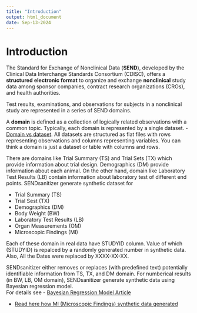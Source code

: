 ```yaml
---
title: "Introduction"
output: html_document
date: Sep-13-2024
---
```


# Introduction  
The Standard for Exchange of Nonclinical Data (__SEND__), developed by the Clinical
Data Interchange Standards Consortium (CDISC), offers a __structured__ __electronic__
__format__  to organize and exchange __nonclinical__ study data among sponsor companies,
contract research organizations (CROs), and health authorities.

Test results, examinations, and observations for subjects in a nonclinical study
are represented in a series of SEND domains. 

A __domain__ is defined as a collection of logically related observations with a
common topic.  Typically, each domain is represented by a single dataset. 
- [Domain vs
dataset](https://www.cdisc.org/kb/articles/domain-vs-dataset-whats-difference).
All datasets are structured as flat files with rows representing observations
and columns representing variables.
You can think a domain is just a dataset or table with columns and rows.

There are domains like Trial Summary (TS) and Trial Sets (TX) which provide 
information about trial design. Demographics (DM) provide information about
each animal. On the other hand, domain like Laboratory Test Results (LB) contain
information about laboratory test of different end points.
SENDsanitizer generate synthetic dataset for 

- Trial Summary (TS)
- Trial Sest (TX)
- Demographics (DM)
- Body Weight (BW)
- Laboratory Test Results (LB)
- Organ Measurements (OM)
- Microscopic Findings (MI)


Each of these domain in real data have STUDYID column. 
Value of which (STUDYID) is repalced by a randomly generated number in synthetic data.
Also, All the Dates were replaced by XXXX-XX-XX.

SENDsanitizer either removes or replaces (with predefined text) potentially
identifiable information from  TS, TX, and DM domain. 
For numberical results (in BW, LB, OM domain), SENDsanitizer generate synthetic
data using Bayesian regression model.   
For details see
- [Bayesian Regression Model Article](../articles/bayesian_regression_model.html) 

- [Read here how MI (Microscopic Findings) synthetic data generated](../articles/mi_calculation.html)
